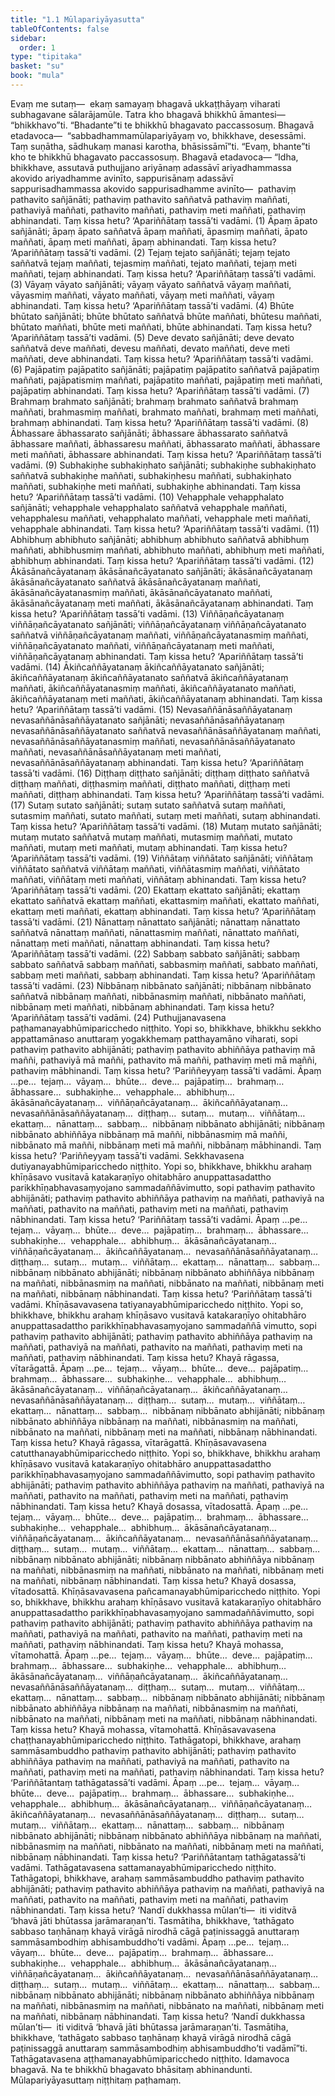 ```yaml
---
title: "1.1 Mūlapariyāyasutta"
tableOfContents: false
sidebar:
  order: 1
type: "tipitaka"
basket: "su"
book: "mula"
---
```



<DynamicBreadcrumb />

<Division number="1" book="mula" bookNo="9" page="1">

<Paragraph number="2" book="mula">
Evaṃ me sutaṃ—  ekaṃ samayaṃ bhagavā ukkaṭṭhāyaṃ viharati subhagavane sālarājamūle. Tatra kho bhagavā bhikkhū āmantesi—  “bhikkhavo”ti. “Bhadante”ti te bhikkhū bhagavato paccassosuṃ. Bhagavā etadavoca—  “sabbadhammamūlapariyāyaṃ vo, bhikkhave, desessāmi. Taṃ suṇātha, sādhukaṃ manasi karotha, bhāsissāmī”ti. “Evaṃ, bhante”ti kho te bhikkhū bhagavato paccassosuṃ. Bhagavā etadavoca—
</Paragraph>

</Division>
<Division number="2" book="mula" bookNo="9" page="1">

<Paragraph number="3" book="mula">
“Idha, bhikkhave, assutavā puthujjano ariyānaṃ adassāvī ariyadhammassa akovido ariyadhamme avinīto, sappurisānaṃ adassāvī sappurisadhammassa akovido sappurisadhamme avinīto—  pathaviṃ pathavito sañjānāti; pathaviṃ pathavito saññatvā pathaviṃ maññati, pathaviyā maññati, pathavito maññati, pathaviṃ meti maññati, pathaviṃ abhinandati. Taṃ kissa hetu? ‘Apariññātaṃ tassā’ti vadāmi. (1)
</Paragraph>

<Paragraph number="4" book="mula">
Āpaṃ āpato sañjānāti; āpaṃ āpato saññatvā āpaṃ maññati, āpasmiṃ maññati, āpato maññati, āpaṃ meti maññati, āpaṃ abhinandati. Taṃ kissa hetu? ‘Apariññātaṃ tassā’ti vadāmi. (2)
</Paragraph>

<Paragraph number="5" book="mula">
Tejaṃ tejato sañjānāti; tejaṃ tejato saññatvā tejaṃ maññati, tejasmiṃ maññati, tejato maññati, tejaṃ meti maññati, tejaṃ abhinandati. Taṃ kissa hetu? ‘Apariññātaṃ tassā’ti vadāmi. (3)
</Paragraph>

<Paragraph number="6" book="mula">
Vāyaṃ vāyato sañjānāti; vāyaṃ vāyato saññatvā vāyaṃ maññati, vāyasmiṃ maññati, vāyato maññati, vāyaṃ meti maññati, vāyaṃ abhinandati. Taṃ kissa hetu? ‘Apariññātaṃ tassā’ti vadāmi. (4)
</Paragraph>

</Division>
<Division number="3" book="mula" bookNo="9" page="2">

<Paragraph number="7" book="mula">
Bhūte bhūtato sañjānāti; bhūte bhūtato saññatvā bhūte maññati, bhūtesu maññati, bhūtato maññati, bhūte meti maññati, bhūte abhinandati. Taṃ kissa hetu? ‘Apariññātaṃ tassā’ti vadāmi. (5)
</Paragraph>

<Paragraph number="8" book="mula">
Deve devato sañjānāti; deve devato saññatvā deve maññati, devesu maññati, devato maññati, deve meti maññati, deve abhinandati. Taṃ kissa hetu? ‘Apariññātaṃ tassā’ti vadāmi. (6)
</Paragraph>

<Paragraph number="9" book="mula">
Pajāpatiṃ pajāpatito sañjānāti; pajāpatiṃ pajāpatito saññatvā pajāpatiṃ maññati, pajāpatismiṃ maññati, pajāpatito maññati, pajāpatiṃ meti maññati, pajāpatiṃ abhinandati. Taṃ kissa hetu? ‘Apariññātaṃ tassā’ti vadāmi. (7)
</Paragraph>

<Paragraph number="10" book="mula">
Brahmaṃ brahmato sañjānāti; brahmaṃ brahmato saññatvā brahmaṃ maññati, brahmasmiṃ maññati, brahmato maññati, brahmaṃ meti maññati, brahmaṃ abhinandati. Taṃ kissa hetu? ‘Apariññātaṃ tassā’ti vadāmi. (8)
</Paragraph>

<Paragraph number="11" book="mula">
Ābhassare ābhassarato sañjānāti; ābhassare ābhassarato saññatvā ābhassare maññati, ābhassaresu maññati, ābhassarato maññati, ābhassare meti maññati, ābhassare abhinandati. Taṃ kissa hetu? ‘Apariññātaṃ tassā’ti vadāmi. (9)
</Paragraph>

<Paragraph number="12" book="mula">
Subhakiṇhe subhakiṇhato sañjānāti; subhakiṇhe subhakiṇhato saññatvā subhakiṇhe maññati, subhakiṇhesu maññati, subhakiṇhato maññati, subhakiṇhe meti maññati, subhakiṇhe abhinandati. Taṃ kissa hetu? ‘Apariññātaṃ tassā’ti vadāmi. (10)
</Paragraph>

<Paragraph number="13" book="mula">
Vehapphale vehapphalato sañjānāti; vehapphale vehapphalato saññatvā vehapphale maññati, vehapphalesu maññati, vehapphalato maññati, vehapphale meti maññati, vehapphale abhinandati. Taṃ kissa hetu? ‘Apariññātaṃ tassā’ti vadāmi. (11)
</Paragraph>

<Paragraph number="14" book="mula">
Abhibhuṃ abhibhuto sañjānāti; abhibhuṃ abhibhuto saññatvā abhibhuṃ maññati, abhibhusmiṃ maññati, abhibhuto maññati, abhibhuṃ meti maññati, abhibhuṃ abhinandati. Taṃ kissa hetu? ‘Apariññātaṃ tassā’ti vadāmi. (12)
</Paragraph>

</Division>
<Division number="4" book="mula" bookNo="9" page="3">

<Paragraph number="15" book="mula">
Ākāsānañcāyatanaṃ ākāsānañcāyatanato sañjānāti; ākāsānañcāyatanaṃ ākāsānañcāyatanato saññatvā ākāsānañcāyatanaṃ maññati, ākāsānañcāyatanasmiṃ maññati, ākāsānañcāyatanato maññati, ākāsānañcāyatanaṃ meti maññati, ākāsānañcāyatanaṃ abhinandati. Taṃ kissa hetu? ‘Apariññātaṃ tassā’ti vadāmi. (13)
</Paragraph>

<Paragraph number="16" book="mula">
Viññāṇañcāyatanaṃ viññāṇañcāyatanato sañjānāti; viññāṇañcāyatanaṃ viññāṇañcāyatanato saññatvā viññāṇañcāyatanaṃ maññati, viññāṇañcāyatanasmiṃ maññati, viññāṇañcāyatanato maññati, viññāṇañcāyatanaṃ meti maññati, viññāṇañcāyatanaṃ abhinandati. Taṃ kissa hetu? ‘Apariññātaṃ tassā’ti vadāmi. (14)
</Paragraph>

<Paragraph number="17" book="mula">
Ākiñcaññāyatanaṃ ākiñcaññāyatanato sañjānāti; ākiñcaññāyatanaṃ ākiñcaññāyatanato saññatvā ākiñcaññāyatanaṃ maññati, ākiñcaññāyatanasmiṃ maññati, ākiñcaññāyatanato maññati, ākiñcaññāyatanaṃ meti maññati, ākiñcaññāyatanaṃ abhinandati. Taṃ kissa hetu? ‘Apariññātaṃ tassā’ti vadāmi. (15)
</Paragraph>

<Paragraph number="18" book="mula">
Nevasaññānāsaññāyatanaṃ nevasaññānāsaññāyatanato sañjānāti; nevasaññānāsaññāyatanaṃ nevasaññānāsaññāyatanato saññatvā nevasaññānāsaññāyatanaṃ maññati, nevasaññānāsaññāyatanasmiṃ maññati, nevasaññānāsaññāyatanato maññati, nevasaññānāsaññāyatanaṃ meti maññati, nevasaññānāsaññāyatanaṃ abhinandati. Taṃ kissa hetu? ‘Apariññātaṃ tassā’ti vadāmi. (16)
</Paragraph>

</Division>
<Division number="5" book="mula" bookNo="9" page="4">

<Paragraph number="19" book="mula">
Diṭṭhaṃ diṭṭhato sañjānāti; diṭṭhaṃ diṭṭhato saññatvā diṭṭhaṃ maññati, diṭṭhasmiṃ maññati, diṭṭhato maññati, diṭṭhaṃ meti maññati, diṭṭhaṃ abhinandati. Taṃ kissa hetu? ‘Apariññātaṃ tassā’ti vadāmi. (17)
</Paragraph>

<Paragraph number="20" book="mula">
Sutaṃ sutato sañjānāti; sutaṃ sutato saññatvā sutaṃ maññati, sutasmiṃ maññati, sutato maññati, sutaṃ meti maññati, sutaṃ abhinandati. Taṃ kissa hetu? ‘Apariññātaṃ tassā’ti vadāmi. (18)
</Paragraph>

<Paragraph number="21" book="mula">
Mutaṃ mutato sañjānāti; mutaṃ mutato saññatvā mutaṃ maññati, mutasmiṃ maññati, mutato maññati, mutaṃ meti maññati, mutaṃ abhinandati. Taṃ kissa hetu? ‘Apariññātaṃ tassā’ti vadāmi. (19)
</Paragraph>

<Paragraph number="22" book="mula">
Viññātaṃ viññātato sañjānāti; viññātaṃ viññātato saññatvā viññātaṃ maññati, viññātasmiṃ maññati, viññātato maññati, viññātaṃ meti maññati, viññātaṃ abhinandati. Taṃ kissa hetu? ‘Apariññātaṃ tassā’ti vadāmi. (20)
</Paragraph>

</Division>
<Division number="6" book="mula" bookNo="9" page="4">

<Paragraph number="23" book="mula">
Ekattaṃ ekattato sañjānāti; ekattaṃ ekattato saññatvā ekattaṃ maññati, ekattasmiṃ maññati, ekattato maññati, ekattaṃ meti maññati, ekattaṃ abhinandati. Taṃ kissa hetu? ‘Apariññātaṃ tassā’ti vadāmi. (21)
</Paragraph>

<Paragraph number="24" book="mula">
Nānattaṃ nānattato sañjānāti; nānattaṃ nānattato saññatvā nānattaṃ maññati, nānattasmiṃ maññati, nānattato maññati, nānattaṃ meti maññati, nānattaṃ abhinandati. Taṃ kissa hetu? ‘Apariññātaṃ tassā’ti vadāmi. (22)
</Paragraph>

<Paragraph number="25" book="mula">
Sabbaṃ sabbato sañjānāti; sabbaṃ sabbato saññatvā sabbaṃ maññati, sabbasmiṃ maññati, sabbato maññati, sabbaṃ meti maññati, sabbaṃ abhinandati. Taṃ kissa hetu? ‘Apariññātaṃ tassā’ti vadāmi. (23)
</Paragraph>

<Paragraph number="26" book="mula">
Nibbānaṃ nibbānato sañjānāti; nibbānaṃ nibbānato saññatvā nibbānaṃ maññati, nibbānasmiṃ maññati, nibbānato maññati, nibbānaṃ meti maññati, nibbānaṃ abhinandati. Taṃ kissa hetu? ‘Apariññātaṃ tassā’ti vadāmi. (24)

</Paragraph>
</Division>

<Paragraph number="27" type="center" book="mula">
Puthujjanavasena paṭhamanayabhūmiparicchedo niṭṭhito.


</Paragraph>

<Division number="7" book="mula" bookNo="9" page="5">

<Paragraph number="28" book="mula">
Yopi so, bhikkhave, bhikkhu sekkho appattamānaso anuttaraṃ yogakkhemaṃ patthayamāno viharati, sopi pathaviṃ pathavito abhijānāti; pathaviṃ pathavito abhiññāya pathaviṃ mā maññi, pathaviyā mā maññi, pathavito mā maññi, pathaviṃ meti mā maññi, pathaviṃ mābhinandi. Taṃ kissa hetu? ‘Pariññeyyaṃ tassā’ti vadāmi.
</Paragraph>

<Paragraph number="29" book="mula">
Āpaṃ …pe…  tejaṃ…  vāyaṃ…  bhūte…  deve…  pajāpatiṃ…  brahmaṃ…  ābhassare…  subhakiṇhe…  vehapphale…  abhibhuṃ…  ākāsānañcāyatanaṃ…  viññāṇañcāyatanaṃ…  ākiñcaññāyatanaṃ…  nevasaññānāsaññāyatanaṃ…  diṭṭhaṃ…  sutaṃ…  mutaṃ…  viññātaṃ…  ekattaṃ…  nānattaṃ…  sabbaṃ…  nibbānaṃ nibbānato abhijānāti; nibbānaṃ nibbānato abhiññāya nibbānaṃ mā maññi, nibbānasmiṃ mā maññi, nibbānato mā maññi, nibbānaṃ meti mā maññi, nibbānaṃ mābhinandi. Taṃ kissa hetu? ‘Pariññeyyaṃ tassā’ti vadāmi.

</Paragraph>
</Division>

<Paragraph number="30" type="center" book="mula">
Sekkhavasena dutiyanayabhūmiparicchedo niṭṭhito.


</Paragraph>

<Division number="8" book="mula" bookNo="9" page="5">

<Paragraph number="31" book="mula">
Yopi so, bhikkhave, bhikkhu arahaṃ khīṇāsavo vusitavā katakaraṇīyo ohitabhāro anuppattasadattho parikkhīṇabhavasaṃyojano sammadaññāvimutto, sopi pathaviṃ pathavito abhijānāti; pathaviṃ pathavito abhiññāya pathaviṃ na maññati, pathaviyā na maññati, pathavito na maññati, pathaviṃ meti na maññati, pathaviṃ nābhinandati. Taṃ kissa hetu? ‘Pariññātaṃ tassā’ti vadāmi.
</Paragraph>

<Paragraph number="32" book="mula">
Āpaṃ …pe…  tejaṃ…  vāyaṃ…  bhūte…  deve…  pajāpatiṃ…  brahmaṃ…  ābhassare…  subhakiṇhe…  vehapphale…  abhibhuṃ…  ākāsānañcāyatanaṃ…  viññāṇañcāyatanaṃ…  ākiñcaññāyatanaṃ…  nevasaññānāsaññāyatanaṃ…  diṭṭhaṃ…  sutaṃ…  mutaṃ…  viññātaṃ…  ekattaṃ…  nānattaṃ…  sabbaṃ…  nibbānaṃ nibbānato abhijānāti; nibbānaṃ nibbānato abhiññāya nibbānaṃ na maññati, nibbānasmiṃ na maññati, nibbānato na maññati, nibbānaṃ meti na maññati, nibbānaṃ nābhinandati. Taṃ kissa hetu? ‘Pariññātaṃ tassā’ti vadāmi.

</Paragraph>
</Division>

<Paragraph number="33" type="center" book="mula">
Khīṇāsavavasena tatiyanayabhūmiparicchedo niṭṭhito.


</Paragraph>

<Division number="9" book="mula" bookNo="9" page="6">

<Paragraph number="34" book="mula">
Yopi so, bhikkhave, bhikkhu arahaṃ khīṇāsavo vusitavā katakaraṇīyo ohitabhāro anuppattasadattho parikkhīṇabhavasaṃyojano sammadaññā vimutto, sopi pathaviṃ pathavito abhijānāti; pathaviṃ pathavito abhiññāya pathaviṃ na maññati, pathaviyā na maññati, pathavito na maññati, pathaviṃ meti na maññati, pathaviṃ nābhinandati. Taṃ kissa hetu? Khayā rāgassa, vītarāgattā.
</Paragraph>

<Paragraph number="35" book="mula">
Āpaṃ …pe…  tejaṃ…  vāyaṃ…  bhūte…  deve…  pajāpatiṃ…  brahmaṃ…  ābhassare…  subhakiṇhe…  vehapphale…  abhibhuṃ…  ākāsānañcāyatanaṃ…  viññāṇañcāyatanaṃ…  ākiñcaññāyatanaṃ…  nevasaññānāsaññāyatanaṃ…  diṭṭhaṃ…  sutaṃ…  mutaṃ…  viññātaṃ…  ekattaṃ…  nānattaṃ…  sabbaṃ…  nibbānaṃ nibbānato abhijānāti; nibbānaṃ nibbānato abhiññāya nibbānaṃ na maññati, nibbānasmiṃ na maññati, nibbānato na maññati, nibbānaṃ meti na maññati, nibbānaṃ nābhinandati. Taṃ kissa hetu? Khayā rāgassa, vītarāgattā.

</Paragraph>
</Division>

<Paragraph number="36" type="center" book="mula">
Khīṇāsavavasena catutthanayabhūmiparicchedo niṭṭhito.


</Paragraph>

<Division number="10" book="mula" bookNo="9" page="6">

<Paragraph number="37" book="mula">
Yopi so, bhikkhave, bhikkhu arahaṃ khīṇāsavo vusitavā katakaraṇīyo ohitabhāro anuppattasadattho parikkhīṇabhavasaṃyojano sammadaññāvimutto, sopi pathaviṃ pathavito abhijānāti; pathaviṃ pathavito abhiññāya pathaviṃ na maññati, pathaviyā na maññati, pathavito na maññati, pathaviṃ meti na maññati, pathaviṃ nābhinandati. Taṃ kissa hetu? Khayā dosassa, vītadosattā.
</Paragraph>

<Paragraph number="38" book="mula">
Āpaṃ …pe…  tejaṃ…  vāyaṃ…  bhūte…  deve…  pajāpatiṃ…  brahmaṃ…  ābhassare…  subhakiṇhe…  vehapphale…  abhibhuṃ…  ākāsānañcāyatanaṃ…  viññāṇañcāyatanaṃ…  ākiñcaññāyatanaṃ…  nevasaññānāsaññāyatanaṃ…  diṭṭhaṃ…  sutaṃ…  mutaṃ…  viññātaṃ…  ekattaṃ…  nānattaṃ…  sabbaṃ…  nibbānaṃ nibbānato abhijānāti; nibbānaṃ nibbānato abhiññāya nibbānaṃ na maññati, nibbānasmiṃ na maññati, nibbānato na maññati, nibbānaṃ meti na maññati, nibbānaṃ nābhinandati. Taṃ kissa hetu? Khayā dosassa, vītadosattā.

</Paragraph>
</Division>

<Paragraph number="39" type="center" book="mula">
Khīṇāsavavasena pañcamanayabhūmiparicchedo niṭṭhito.


</Paragraph>

<Division number="11" book="mula" bookNo="9" page="7">

<Paragraph number="40" book="mula">
Yopi so, bhikkhave, bhikkhu arahaṃ khīṇāsavo vusitavā katakaraṇīyo ohitabhāro anuppattasadattho parikkhīṇabhavasaṃyojano sammadaññāvimutto, sopi pathaviṃ pathavito abhijānāti; pathaviṃ pathavito abhiññāya pathaviṃ na maññati, pathaviyā na maññati, pathavito na maññati, pathaviṃ meti na maññati, pathaviṃ nābhinandati. Taṃ kissa hetu? Khayā mohassa, vītamohattā.
</Paragraph>

<Paragraph number="41" book="mula">
Āpaṃ …pe…  tejaṃ…  vāyaṃ…  bhūte…  deve…  pajāpatiṃ…  brahmaṃ…  ābhassare…  subhakiṇhe…  vehapphale…  abhibhuṃ…  ākāsānañcāyatanaṃ…  viññāṇañcāyatanaṃ…  ākiñcaññāyatanaṃ…  nevasaññānāsaññāyatanaṃ…  diṭṭhaṃ…  sutaṃ…  mutaṃ…  viññātaṃ…  ekattaṃ…  nānattaṃ…  sabbaṃ…  nibbānaṃ nibbānato abhijānāti; nibbānaṃ nibbānato abhiññāya nibbānaṃ na maññati, nibbānasmiṃ na maññati, nibbānato na maññati, nibbānaṃ meti na maññati, nibbānaṃ nābhinandati. Taṃ kissa hetu? Khayā mohassa, vītamohattā.

</Paragraph>
</Division>

<Paragraph number="42" type="center" book="mula">
Khīṇāsavavasena chaṭṭhanayabhūmiparicchedo niṭṭhito.


</Paragraph>

<Division number="12" book="mula" bookNo="9" page="7">

<Paragraph number="43" book="mula">
Tathāgatopi, bhikkhave, arahaṃ sammāsambuddho pathaviṃ pathavito abhijānāti; pathaviṃ pathavito abhiññāya pathaviṃ na maññati, pathaviyā na maññati, pathavito na maññati, pathaviṃ meti na maññati, pathaviṃ nābhinandati. Taṃ kissa hetu? ‘Pariññātantaṃ tathāgatassā’ti vadāmi.
</Paragraph>

<Paragraph number="44" book="mula">
Āpaṃ …pe…  tejaṃ…  vāyaṃ…  bhūte…  deve…  pajāpatiṃ…  brahmaṃ…  ābhassare…  subhakiṇhe…  vehapphale…  abhibhuṃ…  ākāsānañcāyatanaṃ…  viññāṇañcāyatanaṃ…  ākiñcaññāyatanaṃ…  nevasaññānāsaññāyatanaṃ…  diṭṭhaṃ…  sutaṃ…  mutaṃ…  viññātaṃ…  ekattaṃ…  nānattaṃ…  sabbaṃ…  nibbānaṃ nibbānato abhijānāti; nibbānaṃ nibbānato abhiññāya nibbānaṃ na maññati, nibbānasmiṃ na maññati, nibbānato na maññati, nibbānaṃ meti na maññati, nibbānaṃ nābhinandati. Taṃ kissa hetu? ‘Pariññātantaṃ tathāgatassā’ti vadāmi.

</Paragraph>
</Division>

<Paragraph number="45" type="center" book="mula">
Tathāgatavasena sattamanayabhūmiparicchedo niṭṭhito.


</Paragraph>

<Division number="13" book="mula" bookNo="9" page="8">

<Paragraph number="46" book="mula">
Tathāgatopi, bhikkhave, arahaṃ sammāsambuddho pathaviṃ pathavito abhijānāti; pathaviṃ pathavito abhiññāya pathaviṃ na maññati, pathaviyā na maññati, pathavito na maññati, pathaviṃ meti na maññati, pathaviṃ nābhinandati. Taṃ kissa hetu? ‘Nandī dukkhassa mūlan’ti—  iti viditvā ‘bhavā jāti bhūtassa jarāmaraṇan’ti. Tasmātiha, bhikkhave, ‘tathāgato sabbaso taṇhānaṃ khayā virāgā nirodhā cāgā paṭinissaggā anuttaraṃ sammāsambodhiṃ abhisambuddho’ti vadāmi.
</Paragraph>

<Paragraph number="47" book="mula">
Āpaṃ …pe…  tejaṃ…  vāyaṃ…  bhūte…  deve…  pajāpatiṃ…  brahmaṃ…  ābhassare…  subhakiṇhe…  vehapphale…  abhibhuṃ…  ākāsānañcāyatanaṃ…  viññāṇañcāyatanaṃ…  ākiñcaññāyatanaṃ…  nevasaññānāsaññāyatanaṃ…  diṭṭhaṃ…  sutaṃ…  mutaṃ…  viññātaṃ…  ekattaṃ…  nānattaṃ…  sabbaṃ…  nibbānaṃ nibbānato abhijānāti; nibbānaṃ nibbānato abhiññāya nibbānaṃ na maññati, nibbānasmiṃ na maññati, nibbānato na maññati, nibbānaṃ meti na maññati, nibbānaṃ nābhinandati. Taṃ kissa hetu? ‘Nandī dukkhassa mūlan’ti—  iti viditvā ‘bhavā jāti bhūtassa jarāmaraṇan’ti. Tasmātiha, bhikkhave, ‘tathāgato sabbaso taṇhānaṃ khayā virāgā nirodhā cāgā paṭinissaggā anuttaraṃ sammāsambodhiṃ abhisambuddho’ti vadāmī”ti.

</Paragraph>
</Division>

<Paragraph number="48" type="center" book="mula">
Tathāgatavasena aṭṭhamanayabhūmiparicchedo niṭṭhito.


</Paragraph>

<Paragraph number="49" type="center" book="mula">
Idamavoca bhagavā. Na te bhikkhū bhagavato bhāsitaṃ abhinandunti.

</Paragraph>

<Paragraph number="50" type="center" book="mula">
Mūlapariyāyasuttaṃ niṭṭhitaṃ paṭhamaṃ.
</Paragraph>